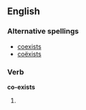 ==English==

===Alternative spellings===
* [[coexists]] {{i|US}}
* [[coëxists]]

===Verb===
'''co-exists'''

# {{third-person singular of|[[co-exist]]}}